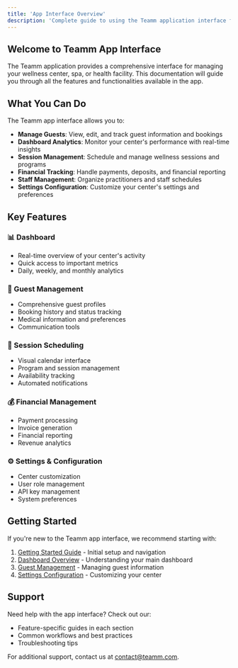 ```yaml
---
title: 'App Interface Overview'
description: 'Complete guide to using the Teamm application interface for wellness centers and health facilities'
---
```


## Welcome to Teamm App Interface

The Teamm application provides a comprehensive interface for managing your wellness center, spa, or health facility. This documentation will guide you through all the features and functionalities available in the app.

## What You Can Do

The Teamm app interface allows you to:

-   **Manage Guests**: View, edit, and track guest information and bookings
-   **Dashboard Analytics**: Monitor your center's performance with real-time insights
-   **Session Management**: Schedule and manage wellness sessions and programs
-   **Financial Tracking**: Handle payments, deposits, and financial reporting
-   **Staff Management**: Organize practitioners and staff schedules
-   **Settings Configuration**: Customize your center's settings and preferences

## Key Features

### 📊 Dashboard

-   Real-time overview of your center's activity
-   Quick access to important metrics
-   Daily, weekly, and monthly analytics

### 👥 Guest Management

-   Comprehensive guest profiles
-   Booking history and status tracking
-   Medical information and preferences
-   Communication tools

### 📅 Session Scheduling

-   Visual calendar interface
-   Program and session management
-   Availability tracking
-   Automated notifications

### 💰 Financial Management

-   Payment processing
-   Invoice generation
-   Financial reporting
-   Revenue analytics

### ⚙️ Settings & Configuration

-   Center customization
-   User role management
-   API key management
-   System preferences

## Getting Started

If you're new to the Teamm app interface, we recommend starting with:

1. [Getting Started Guide](/app-interface/getting-started) - Initial setup and navigation
2. [Dashboard Overview](/app-interface/dashboard/main-dashboard) - Understanding your main dashboard
3. [Guest Management](/app-interface/guests/guest-list) - Managing guest information
4. [Settings Configuration](/app-interface/settings/general-settings) - Customizing your center

## Support

Need help with the app interface? Check out our:

-   Feature-specific guides in each section
-   Common workflows and best practices
-   Troubleshooting tips

For additional support, contact us at [contact@teamm.com](mailto:contact@teamm.com).
